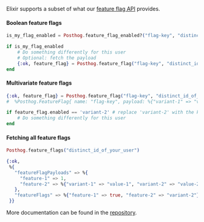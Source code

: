 Elixir supports a subset of what our [feature flag API](/docs/api/decide) provides.

#### Boolean feature flags

```elixir
is_my_flag_enabled = Posthog.feature_flag_enabled?("flag-key", "distinct_id_of_your_user")

if is_my_flag_enabled
    # Do something differently for this user
    # Optional: fetch the payload
    {:ok, feature_flag} = Posthog.feature_flag("flag-key", "distinct_id_of_your_user")
end
```

#### Multivariate feature flags

```elixir
{:ok, feature_flag} = Posthog.feature_flag("flag-key", "distinct_id_of_your_user")
#  %Posthog.FeatureFlag{ name: "flag-key", payload: %{"variant-1" => "value-1", "variant-2" => "value-2"}, enabled: "variant-2" }

if feature_flag.enabled == 'variant-2' # replace 'variant-2' with the key of your variant
    # Do something differently for this user
end
```

#### Fetching all feature flags

```elixir
Posthog.feature_flags("distinct_id_of_your_user")

{:ok,
 %{
   "featureFlagPayloads" => %{
     "feature-1" => 1,
     "feature-2" => %{"variant-1" => "value-1", "variant-2" => "value-2"}
   },
   "featureFlags" => %{"feature-1" => true, "feature-2" => "variant-2"}
 }}

```

More documentation can be found in the [repository](https://github.com/posthog/posthog-elixir).